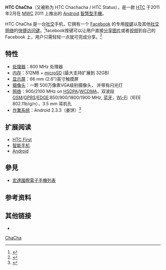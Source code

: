 {{多個問題|
{{expand|time=2011-10-23T02:07:32+00:00}}
{{refimprove|time=2011-10-23T02:07:32+00:00}}
}}
{{Infobox information appliance
| name         = HTC Chacha
| logo         =  
| image        = [[File:HTC_ChaCha.JPG|250px]]
| caption      = <!-- include if image is not a logo -->实机图
| developer    =
| manufacturer = [[HTC|HTC]]
| carrier      = 
| family       =
| type         = 
| generation   =
| releasedate  = 2011年6月
| lifespan     = 
| price        = <!-- this is price at initial release, not the current price. -->
| discontinued =
| unitssold    = 
| unitsshipped =
| media        = 
| os           = [[Android|Android]] 姜饼 2.3.3
| power        = 
| cpu          = 800MHz 处理器
| storage      = 支持扩展microSD 
| memory       = 512MB  RAM
| display      = 66 mm (2.6")英寸触摸屏 分辨率为：480x320 [[Pixel|px]]
| graphics     =
| sound        = 
| input        =
| location     = GPS
| controllers  =
| output       =
| camera       = 500万像素摄像头
| touchpad     =
| connectivity = [[HSDPA|HSDPA]]/[[HSUPA|HSUPA]], Wi-Fi(IEEE 802.11b/g/n)
| service      = <!-- online service/s offered -->
| dimensions   = 114.4mm x 64.6mm x 10.7mm
| weight       = 124 g （含电池）
| battery      = 锂电池 1250 mAh
| topgame      =
| compatibility =
| predecessor  = [[HTC_Desire_Z|HTC Desire Z]]
| successor    = [[HTC_First|HTC First]]
| related      = 
| website      = {{official website|http://www.htc.com/www/smartphones/htc-chacha/}}
}}
'''HTC ChaCha'''（又被称为 HTC Chachacha / HTC Status），是一款 [[HTC|HTC]] 于2011年2月在 [[MWC|MWC]] 2011 上推出的 [[Android|Android]] [[智慧型手機|智慧型手機]]。

HTC ChaCha 是一台[[社交|社交]]手机，它拥有一个 [[Facebook|Facebook]] 的专用[[按键|按键]]以及其他[[社交网络|社交网络]]的[[快捷访问键|快捷访问键]]。<ref>{{cite web |url=http://www.htc.com/www/smartphones/htc-chacha/#overview |title=HTC ChaCha |publisher=htc.com |accessdate=2011-07-25 |deadurl=yes |archiveurl=https://web.archive.org/web/20111009235519/http://www.htc.com/www/smartphones/htc-chacha/#overview |archivedate=2011-10-09 }}</ref>facebook按键可以让用户直接[[分享|分享]][[图片|图片]]或者[[视频|视频]]到自己的 Facebook 上，用户只需轻轻一点就可完成分享。<ref>{{cite web |url= http://www.techradar.com/reviews/phones/mobile-phones/htc-chacha-930922/review |title= HTC ChaCha review |publisher= techradar.com |accessdate= 2011-06-18 |archive-date= 2017-12-31 |archive-url= https://web.archive.org/web/20171231055925/http://www.techradar.com/reviews/phones/mobile-phones/htc-chacha-930922/review |dead-url= no }}</ref>

==特性==
*[[处理器|处理器]]：800 MHz 处理器
*[[内存|内存]]：512MB + [[microSD|microSD]]  (最大支持扩展到 32GB)
*[[显示屏|显示屏]]：66 mm (2.6")英寸触摸屏
*[[摄像头|摄像头]]：一颗 500万像素VGA级别摄像头， 并带有闪光灯
*[[网络|网络]]：900/2100 MHz on [[HSDPA|HSDPA]]/[[WCDMA|WCDMA]]，双波段 [[GSM|GSM]]/[[GPRS|GPRS]]/[[EDGE|EDGE]]:850/900/1800/1900 MHz, [[蓝牙|蓝牙]]，[[Wi-Fi|Wi-Fi]]（IEEE 802.11b/g/n），3.5 mm 耳机孔
*[[作業系统|作業系统]]：Android 2.3.3（姜饼）<ref name=htcspecs>{{cite web |url=http://www.htc.com/www/smartphones/htc-chacha/#specs |title=HTC ChaCha Specifications |publisher=htc.com |accessdate=2011-07-25 |deadurl=yes |archiveurl=https://web.archive.org/web/20111009235519/http://www.htc.com/www/smartphones/htc-chacha/#specs |archivedate=2011-10-09 }}</ref>

==扩展阅读==
* [[HTC_First|HTC First]]
* [[智能手机|智能手机]]
* [[Android|Android]]

==參見==
* [[宏達國際電子手機列表|宏達國際電子手機列表]]

==参考资料==
{{Reflist}}

==其他链接==
*{{official website|http://www.htc.com/www/smartphones/htc-chacha}}

{{Android}}
{{HTC Phones A Series}}
[[Category:宏達電手機|ChaCha]]
